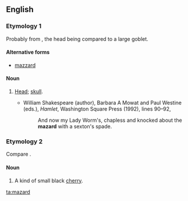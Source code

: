 ==English==

===Etymology 1===
Probably from {{term|mazer|lang=en}}, the head being compared to a large goblet.

====Alternative forms====
* [[mazzard]]

====Noun====
{{en-noun}}

# {{context|archaic|_|slang|lang=en}} [[head|Head]]; [[skull]].
#* {{rfdate}} William Shakespeare (author), Barbara A Mowat and Paul Westine (eds.), ''Hamlet'', Washington Square Press (1992), lines 90–92,
#*: And now my Lady Worm's, chapless and knocked about the '''mazard''' with a sexton's spade.

===Etymology 2===
Compare {{etyl|fr|-}} {{term|merise|lang=fr||wild cherry}}.

====Noun====
{{en-noun}}

# A kind of small black [[cherry]].

[[ta:mazard]]
